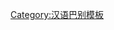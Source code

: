 {{User language-N|zh-jilu|这位用户的'''[[母语]]'''是'''[[:Category:Zh-jilu 使用者|冀鲁官话]]'''。|冀鲁官话|14|9}}<noinclude>[[Category:汉语巴别模板]]</noinclude>